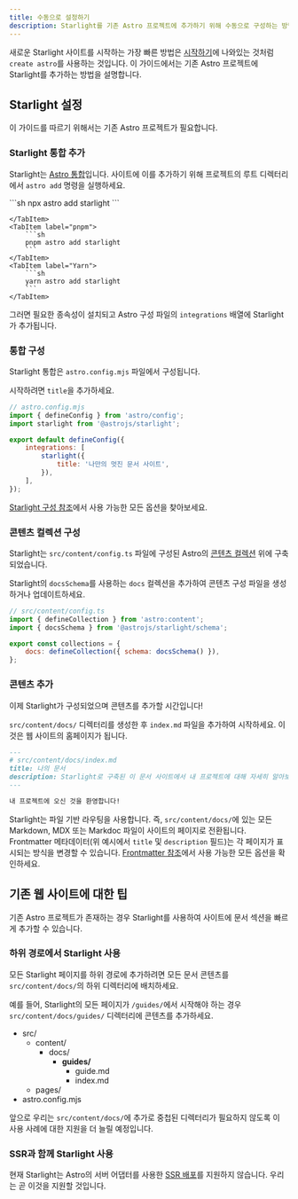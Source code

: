 ```yaml
---
title: 수동으로 설정하기
description: Starlight를 기존 Astro 프로젝트에 추가하기 위해 수동으로 구성하는 방법을 알아보세요.
---
```



새로운 Starlight 사이트를 시작하는 가장 빠른 방법은 [시작하기](/ko/getting-started/#새-프로젝트-생성)에 나와있는 것처럼 `create astro`를 사용하는 것입니다. 이 가이드에서는 기존 Astro 프로젝트에 Starlight를 추가하는 방법을 설명합니다.

## Starlight 설정

이 가이드를 따르기 위해서는 기존 Astro 프로젝트가 필요합니다.

### Starlight 통합 추가

Starlight는 [Astro 통합](https://docs.astro.build/ko/guides/integrations-guide/)입니다. 사이트에 이를 추가하기 위해 프로젝트의 루트 디렉터리에서 `astro add` 명령을 실행하세요.

<Tabs>
    <TabItem label="npm">
        ```sh
        npx astro add starlight
        ```

    </TabItem>
    <TabItem label="pnpm">
        ```sh
        pnpm astro add starlight
        ```
    </TabItem>
    <TabItem label="Yarn">
        ```sh
        yarn astro add starlight
        ```
    </TabItem>

</Tabs>

그러면 필요한 종속성이 설치되고 Astro 구성 파일의 `integrations` 배열에 Starlight가 추가됩니다.

### 통합 구성

Starlight 통합은 `astro.config.mjs` 파일에서 구성됩니다.

시작하려면 `title`을 추가하세요.

```js {7-9}
// astro.config.mjs
import { defineConfig } from 'astro/config';
import starlight from '@astrojs/starlight';

export default defineConfig({
	integrations: [
		starlight({
			title: '나만의 멋진 문서 사이트',
		}),
	],
});
```

[Starlight 구성 참조](/ko/reference/configuration/)에서 사용 가능한 모든 옵션을 찾아보세요.

### 콘텐츠 컬렉션 구성

Starlight는 `src/content/config.ts` 파일에 구성된 Astro의 [콘텐츠 컬렉션](https://docs.astro.build/ko/guides/content-collections/) 위에 구축되었습니다.

Starlight의 `docsSchema`를 사용하는 `docs` 컬렉션을 추가하여 콘텐츠 구성 파일을 생성하거나 업데이트하세요.

```js ins={3,6}
// src/content/config.ts
import { defineCollection } from 'astro:content';
import { docsSchema } from '@astrojs/starlight/schema';

export const collections = {
	docs: defineCollection({ schema: docsSchema() }),
};
```

### 콘텐츠 추가

이제 Starlight가 구성되었으며 콘텐츠를 추가할 시간입니다!

`src/content/docs/` 디렉터리를 생성한 후 `index.md` 파일을 추가하여 시작하세요.
이것은 웹 사이트의 홈페이지가 됩니다.

```md
---
# src/content/docs/index.md
title: 나의 문서
description: Starlight로 구축된 이 문서 사이트에서 내 프로젝트에 대해 자세히 알아보세요.
---

내 프로젝트에 오신 것을 환영합니다!
```

Starlight는 파일 기반 라우팅을 사용합니다. 즉, `src/content/docs/`에 있는 모든 Markdown, MDX 또는 Markdoc 파일이 사이트의 페이지로 전환됩니다. Frontmatter 메타데이터(위 예시에서 `title` 및 `description` 필드)는 각 페이지가 표시되는 방식을 변경할 수 있습니다. [Frontmatter 참조](/ko/reference/frontmatter/)에서 사용 가능한 모든 옵션을 확인하세요.

## 기존 웹 사이트에 대한 팁

기존 Astro 프로젝트가 존재하는 경우 Starlight를 사용하여 사이트에 문서 섹션을 빠르게 추가할 수 있습니다.

### 하위 경로에서 Starlight 사용

모든 Starlight 페이지를 하위 경로에 추가하려면 모든 문서 콘텐츠를 `src/content/docs/`의 하위 디렉터리에 배치하세요.

예를 들어, Starlight의 모든 페이지가 `/guides/`에서 시작해야 하는 경우 `src/content/docs/guides/` 디렉터리에 콘텐츠를 추가하세요.


<FileTree>

- src/
  - content/
    - docs/
      - **guides/**
        - guide.md
        - index.md
  - pages/
- astro.config.mjs

</FileTree>

앞으로 우리는 `src/content/docs/`에 추가로 중첩된 디렉터리가 필요하지 않도록 이 사용 사례에 대한 지원을 더 늘릴 예정입니다.

### SSR과 함께 Starlight 사용

현재 Starlight는 Astro의 서버 어댑터를 사용한 [SSR 배포](https://docs.astro.build/ko/guides/server-side-rendering/)를 지원하지 않습니다. 우리는 곧 이것을 지원할 것입니다.
